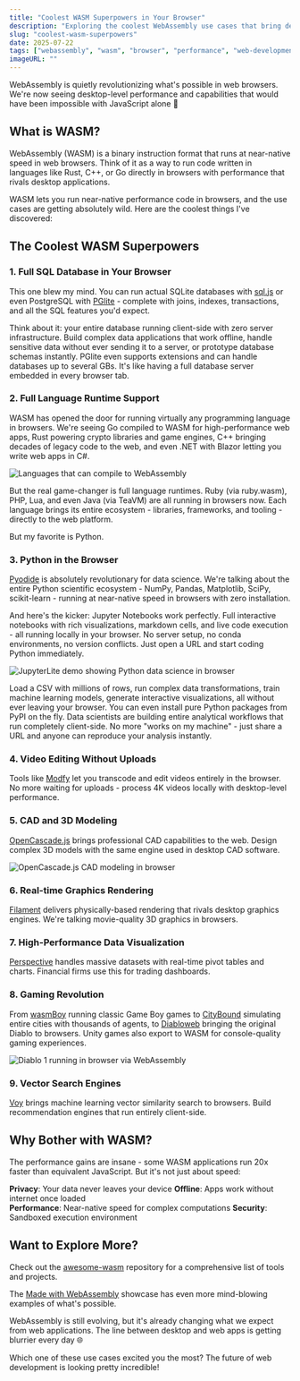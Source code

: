 ```yaml
---
title: "Coolest WASM Superpowers in Your Browser"
description: "Exploring the coolest WebAssembly use cases that bring desktop-level performance to web browsers - from running Python to full SQL databases."
slug: "coolest-wasm-superpowers"
date: 2025-07-22
tags: ["webassembly", "wasm", "browser", "performance", "web-development"]
imageURL: ""
---
```


WebAssembly is quietly revolutionizing what's possible in web browsers. We're now seeing desktop-level performance and capabilities that would have been impossible with JavaScript alone 🚀

## What is WASM?

WebAssembly (WASM) is a binary instruction format that runs at near-native speed in web browsers. Think of it as a way to run code written in languages like Rust, C++, or Go directly in browsers with performance that rivals desktop applications.

WASM lets you run near-native performance code in browsers, and the use cases are getting absolutely wild. Here are the coolest things I've discovered:

## The Coolest WASM Superpowers

### 1. **Full SQL Database in Your Browser**

This one blew my mind. You can run actual SQLite databases with [sql.js](https://github.com/sql-js/sql.js/) or even PostgreSQL with [PGlite](https://github.com/electric-sql/pglite) - complete with joins, indexes, transactions, and all the SQL features you'd expect.

Think about it: your entire database running client-side with zero server infrastructure. Build complex data applications that work offline, handle sensitive data without ever sending it to a server, or prototype database schemas instantly. PGlite even supports extensions and can handle databases up to several GBs. It's like having a full database server embedded in every browser tab.

### 2. **Full Language Runtime Support**

WASM has opened the door for running virtually any programming language in browsers. We're seeing Go compiled to WASM for high-performance web apps, Rust powering crypto libraries and game engines, C++ bringing decades of legacy code to the web, and even .NET with Blazor letting you write web apps in C#.

![Languages that can compile to WebAssembly](/images/blog/2025/coolest-wasm-superpowers/wasm-languages-support.jpg)

But the real game-changer is full language runtimes. Ruby (via ruby.wasm), PHP, Lua, and even Java (via TeaVM) are all running in browsers now. Each language brings its entire ecosystem - libraries, frameworks, and tooling - directly to the web platform.

But my favorite is Python.

### 3. **Python in the Browser**

[Pyodide](https://pyodide.org/) is absolutely revolutionary for data science. We're talking about the entire Python scientific ecosystem - NumPy, Pandas, Matplotlib, SciPy, scikit-learn - running at near-native speed in browsers with zero installation.

And here's the kicker: Jupyter Notebooks work perfectly. Full interactive notebooks with rich visualizations, markdown cells, and live code execution - all running locally in your browser. No server setup, no conda environments, no version conflicts. Just open a URL and start coding Python immediately.

![JupyterLite demo showing Python data science in browser](/images/blog/2025/coolest-wasm-superpowers/jupyterlite-demo.gif)

Load a CSV with millions of rows, run complex data transformations, train machine learning models, generate interactive visualizations, all without ever leaving your browser. You can even install pure Python packages from PyPI on the fly. Data scientists are building entire analytical workflows that run completely client-side. No more "works on my machine" - just share a URL and anyone can reproduce your analysis instantly.

### 4. **Video Editing Without Uploads**

Tools like [Modfy](https://modfy.video/) let you transcode and edit videos entirely in the browser. No more waiting for uploads - process 4K videos locally with desktop-level performance.

### 5. **CAD and 3D Modeling**

[OpenCascade.js](https://ocjs.org/) brings professional CAD capabilities to the web. Design complex 3D models with the same engine used in desktop CAD software.

![OpenCascade.js CAD modeling in browser](/images/blog/2025/coolest-wasm-superpowers/opencascade-cad.jpg)

### 6. **Real-time Graphics Rendering**

[Filament](https://google.github.io/filament/webgl/) delivers physically-based rendering that rivals desktop graphics engines. We're talking movie-quality 3D graphics in browsers.

### 7. **High-Performance Data Visualization**

[Perspective](https://perspective.finos.org/) handles massive datasets with real-time pivot tables and charts. Financial firms use this for trading dashboards.

### 8. **Gaming Revolution**

From [wasmBoy](https://wasmboy.app/) running classic Game Boy games to [CityBound](https://aeplay.org/citybound) simulating entire cities with thousands of agents, to [Diabloweb](https://d07riv.github.io/diabloweb/) bringing the original Diablo to browsers. Unity games also export to WASM for console-quality gaming experiences.

![Diablo 1 running in browser via WebAssembly](/images/blog/2025/coolest-wasm-superpowers/diablo-web-game.jpg)

### 9. **Vector Search Engines**

[Voy](https://github.com/tantaraio/voy) brings machine learning vector similarity search to browsers. Build recommendation engines that run entirely client-side.

## Why Bother with WASM?

The performance gains are insane - some WASM applications run 20x faster than equivalent JavaScript. But it's not just about speed:

**Privacy**: Your data never leaves your device
**Offline**: Apps work without internet once loaded  
**Performance**: Near-native speed for complex computations
**Security**: Sandboxed execution environment

## Want to Explore More?

Check out the [awesome-wasm](https://github.com/mbasso/awesome-wasm) repository for a comprehensive list of tools and projects.

The [Made with WebAssembly](https://madewithwebassembly.com/) showcase has even more mind-blowing examples of what's possible.

WebAssembly is still evolving, but it's already changing what we expect from web applications. The line between desktop and web apps is getting blurrier every day 🌐

Which one of these use cases excited you the most? The future of web development is looking pretty incredible!
